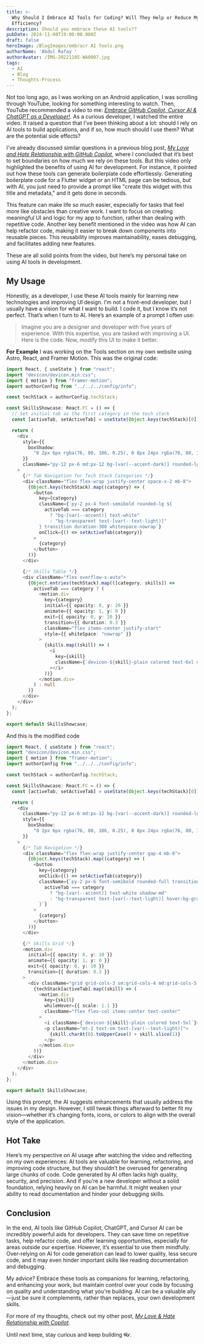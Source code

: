 ```yaml
---
title: >-
  Why Should I Embrace AI Tools for Coding? Will They Help or Reduce My
  Efficiency?
description: Should you embrace these AI tools??
pubDate: 2024-11-08T19:00:00.000Z
draft: false
heroImage: /BlogImages/embracr AI Tools.png
authorName: 'Abdul Rafay '
authorAvatar: /IMG-20221105-WA0007.jpg
tags:
  - AI
  - Blog
  - Thoughts-Process
---
```


Not too long ago, as I was working on an Android application, I was scrolling through YouTube, looking for something interesting to watch. Then, YouTube recommended a video to me: *[Embrace GitHub Copilot, Cursor AI & ChatGPT as a Developer!](https://www.youtube.com/watch?v=3xu_QrZRYRw\&t=174s)*. As a curious developer, I watched the entire video. It raised a question that I’ve been thinking about a lot: should I rely on AI tools to build applications, and if so, how much should I use them? What are the potential side effects?

I've already discussed similar questions in a previous blog post, *[My Love and Hate Relationship with GitHub Copilot](https://www.rafay99.com/blog/mylovehaterelationshipwithcopilot)*, where I concluded that it’s best to set boundaries on how much we rely on these tools. But this video only highlighted the benefits of using AI for development. For instance, it pointed out how these tools can generate boilerplate code effortlessly. Generating boilerplate code for a Flutter widget or an HTML page can be tedious, but with AI, you just need to provide a prompt like "create this widget with this title and metadata," and it gets done in seconds.

This feature can make life so much easier, especially for tasks that feel more like obstacles than creative work. I want to focus on creating meaningful UI and logic for my app to function, rather than dealing with repetitive code. Another key benefit mentioned in the video was how AI can help refactor code, making it easier to break down components into reusable pieces. This reusability improves maintainability, eases debugging, and facilitates adding new features.

These are all solid points from the video, but here’s my personal take on using AI tools in development.

## My Usage

Honestly, as a developer, I use these AI tools mainly for learning new technologies and improving UI design. I’m not a front-end developer, but I usually have a vision for what I want to build. I code it, but I know it’s not perfect. That’s when I turn to AI. Here’s an example of a prompt I often use:

> Imagine you are a designer and developer with five years of experience. With this expertise, you are tasked with improving a UI. Here is the code. Now, modify this UI to make it better.

**For Example**
I was working on the Tools section on my own website using Astro, React, and Framer Motion. This was the original code:

```typescript
import React, { useState } from "react";
import "devicon/devicon.min.css";
import { motion } from "framer-motion";
import authorConfig from "../../../config/info";

const techStack = authorConfig.techStack;

const SkillsShowcase: React.FC = () => {
  // Set initial tab as the first category in the tech stack
  const [activeTab, setActiveTab] = useState(Object.keys(techStack)[0]);

  return (
    <div
      style={{
        boxShadow:
          "0 2px 6px rgba(76, 80, 106, 0.25), 0 8px 24px rgba(76, 80, 106, 0.33), 0 16px 32px rgba(76, 80, 106, 0.33)",
      }}
      className="py-12 px-6 md:px-12 bg-[var(--accent-dark)] rounded-lg"
    >
      {/* Tab Navigation for Tech Stack Categories */}
      <div className="flex flex-wrap justify-center space-x-2 mb-8">
        {Object.keys(techStack).map((category) => (
          <button
            key={category}
            className={`py-2 px-4 font-semibold rounded-lg ${
              activeTab === category
                ? "bg-[var(--accent)] text-white"
                : "bg-transparent text-[var(--text-light)]"
            } transition duration-300 whitespace-nowrap`}
            onClick={() => setActiveTab(category)}
          >
            {category}
          </button>
        ))}
      </div>

      {/* Skills Table */}
      <div className="flex overflow-x-auto">
        {Object.entries(techStack).map(([category, skills]) =>
          activeTab === category ? (
            <motion.div
              key={category}
              initial={{ opacity: 0, y: 20 }}
              animate={{ opacity: 1, y: 0 }}
              exit={{ opacity: 0, y: 20 }}
              transition={{ duration: 0.3 }}
              className="flex items-center justify-start"
              style={{ whiteSpace: "nowrap" }}
            >
              {skills.map((skill) => (
                <i
                  key={skill}
                  className={`devicon-${skill}-plain colored text-6xl mx-2`}
                ></i>
              ))}
            </motion.div>
          ) : null
        )}
      </div>
    </div>
  );
};

export default SkillsShowcase;
```

And this is the modified code

```typescript
import React, { useState } from "react";
import "devicon/devicon.min.css";
import { motion } from "framer-motion";
import authorConfig from "../../../config/info";

const techStack = authorConfig.techStack;

const SkillsShowcase: React.FC = () => {
  const [activeTab, setActiveTab] = useState(Object.keys(techStack)[0]);

  return (
    <div
      className="py-12 px-6 md:px-12 bg-[var(--accent-dark)] rounded-lg shadow-lg"
      style={{
        boxShadow:
          "0 2px 6px rgba(76, 80, 106, 0.25), 0 8px 24px rgba(76, 80, 106, 0.33), 0 16px 32px rgba(76, 80, 106, 0.33)",
      }}
    >
      {/* Tab Navigation */}
      <div className="flex flex-wrap justify-center gap-4 mb-8">
        {Object.keys(techStack).map((category) => (
          <button
            key={category}
            onClick={() => setActiveTab(category)}
            className={`py-2 px-6 font-semibold rounded-full transition duration-300 text-sm md:text-base ${
              activeTab === category
                ? "bg-[var(--accent)] text-white shadow-md"
                : "bg-transparent text-[var(--text-light)] hover:bg-gray-700 hover:text-[var(--accent)]"
            }`}
          >
            {category}
          </button>
        ))}
      </div>

      {/* Skills Grid */}
      <motion.div
        initial={{ opacity: 0, y: 10 }}
        animate={{ opacity: 1, y: 0 }}
        exit={{ opacity: 0, y: 10 }}
        transition={{ duration: 0.3 }}
      >
        <div className="grid grid-cols-3 sm:grid-cols-4 md:grid-cols-5 lg:grid-cols-6 gap-6">
          {techStack[activeTab].map((skill) => (
            <motion.div
              key={skill}
              whileHover={{ scale: 1.1 }}
              className="flex flex-col items-center text-center"
            >
              <i className={`devicon-${skill}-plain colored text-5xl`}></i>
              <p className="mt-2 text-sm text-[var(--text-light)]">
                {skill.charAt(0).toUpperCase() + skill.slice(1)}
              </p>
            </motion.div>
          ))}
        </div>
      </motion.div>
    </div>
  );
};

export default SkillsShowcase;
```

Using this prompt, the AI suggests enhancements that usually address the issues in my design. However, I still tweak things afterward to better fit my vision—whether it’s changing fonts, icons, or colors to align with the overall style of the application.

## Hot Take

Here’s my perspective on AI usage after watching the video and reflecting on my own experiences: AI tools are valuable for learning, refactoring, and improving code structure, but they shouldn’t be overused for generating large chunks of code. Code generated by AI often lacks high quality, security, and precision. And if you’re a new developer without a solid foundation, relying heavily on AI can be harmful. It might weaken your ability to read documentation and hinder your debugging skills.

## Conclusion

In the end, AI tools like GitHub Copilot, ChatGPT, and Cursor AI can be incredibly powerful aids for developers. They can save time on repetitive tasks, help refactor code, and offer learning opportunities, especially for areas outside our expertise. However, it’s essential to use them mindfully. Over-relying on AI for code generation can lead to lower quality, less secure code, and it may even hinder important skills like reading documentation and debugging.

My advice? Embrace these tools as companions for learning, refactoring, and enhancing your work, but maintain control over your code by focusing on quality and understanding what you're building. AI can be a valuable ally—just be sure it complements, rather than replaces, your own development skills.

For more of my thoughts, check out my other post, *[My Love & Hate Relationship with Copilot](https://www.rafay99.com/blog/mylovehaterelationshipwithcopilot)*.

Until next time, stay curious and keep building 👓.

